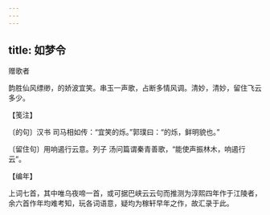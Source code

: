 ```yaml
---
---
---
```

title: 如梦令
---



赠歌者





韵胜仙风缥缈，的娇波宜笑。串玉一声歌，占断多情风调。清妙，清妙，留住飞云多少。





【笺注】


〔的句〕汉书 司马相如传：“宜笑的烁。”郭璞曰：“的烁，鲜明貌也。”

〔留住句〕用响遏行云意。列子 汤问篇谓秦青善歌，“能使声振林木，响遏行云”。





【编年】


上词七首，其中唯乌夜啼一首，或可据巴峡云云句而推测为淳熙四年作于江陵者，余六首作年均难考知，玩各词语意，疑均为稼轩早年之作，故汇录于此。